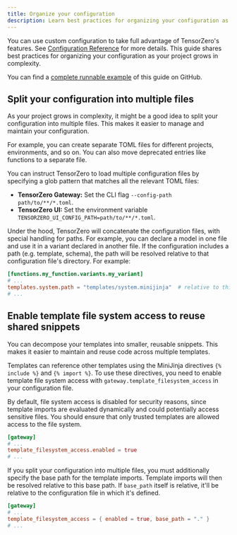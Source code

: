 ```yaml
---
title: Organize your configuration
description: Learn best practices for organizing your configuration as your project grows in complexity.
---
```


You can use custom configuration to take full advantage of TensorZero's features.
See [Configuration Reference](/gateway/configuration-reference) for more details.
This guide shares best practices for organizing your configuration as your project grows in complexity.

<Tip>

You can find a [complete runnable example](https://github.com/tensorzero/tensorzero/tree/main/examples/guides/organize-your-configuration) of this guide on GitHub.

</Tip>

## Split your configuration into multiple files

As your project grows in complexity, it might be a good idea to split your configuration into multiple files.
This makes it easier to manage and maintain your configuration.

For example, you can create separate TOML files for different projects, environments, and so on.
You can also move deprecated entries like functions to a separate file.

You can instruct TensorZero to load multiple configuration files by specifying a glob pattern that matches all the relevant TOML files:

- **TensorZero Gateway:** Set the CLI flag `--config-path path/to/**/*.toml`.
- **TensorZero UI:** Set the environment variable `TENSORZERO_UI_CONFIG_PATH=path/to/**/*.toml`.

Under the hood, TensorZero will concatenate the configuration files, with special handling for paths.
For example, you can declare a model in one file and use it in a variant declared in another file.
If the configuration includes a path (e.g. template, schema), the path will be resolved relative to that configuration file's directory.
For example:

```toml
[functions.my_function.variants.my_variant]
# ...
templates.system.path = "templates/system.minijinja"  # relative to this TOML file
# ...
```

## Enable template file system access to reuse shared snippets

You can decompose your templates into smaller, reusable snippets.
This makes it easier to maintain and reuse code across multiple templates.

Templates can reference other templates using the MiniJinja directives `{% include %}` and `{% import %}`.
To use these directives, you need to enable template file system access with `gateway.template_filesystem_access` in your configuration file.

By default, file system access is disabled for security reasons, since template imports are evaluated dynamically and could potentially access sensitive files.
You should ensure that only trusted templates are allowed access to the file system.

```toml
[gateway]
# ...
template_filesystem_access.enabled = true
# ...
```

If you split your configuration into multiple files, you must additionally specify the base path for the template imports.
Template imports will then be resolved relative to this base path.
If `base_path` itself is relative, it'll be relative to the configuration file in which it's defined.

```toml
[gateway]
# ...
template_filesystem_access = { enabled = true, base_path = "." }
# ...
```
